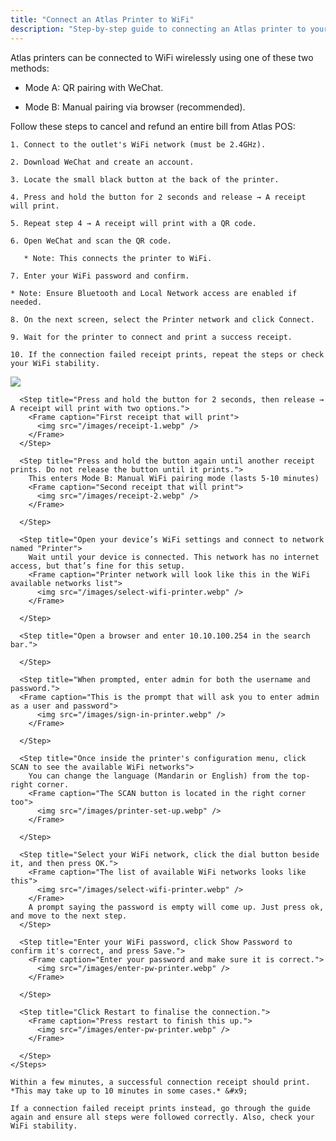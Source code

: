 ```yaml
---
title: "Connect an Atlas Printer to WiFi"
description: "Step-by-step guide to connecting an Atlas printer to your WiFi network using manual pairing or QR pairing with WeChat."
---
```


Atlas printers can be connected to WiFi wirelessly using one of these two methods:

* Mode A: QR pairing with WeChat.

* Mode B: Manual pairing via browser (recommended).

<AccordionGroup>
  <Accordion title="Mode A: QR pairing with WeChat" defaultOpen={false}>
    Follow these steps to cancel and refund an entire bill from Atlas POS:

    1. Connect to the outlet's WiFi network (must be 2.4GHz).

    2. Download WeChat and create an account.

    3. Locate the small black button at the back of the printer.

    4. Press and hold the button for 2 seconds and release → A receipt will print.

    5. Repeat step 4 → A receipt will print with a QR code.

    6. Open WeChat and scan the QR code.

       * Note: This connects the printer to WiFi.

    7. Enter your WiFi password and confirm.

    * Note: Ensure Bluetooth and Local Network access are enabled if needed.

    8. On the next screen, select the Printer network and click Connect.

    9. Wait for the printer to connect and print a success receipt.

    10. If the connection failed receipt prints, repeat the steps or check your WiFi stability.
  </Accordion>

  <Accordion title="Mode B: Manual pairing via browser (use phone, tablet, or laptop)" defaultOpen={true}>
    <Steps>
      <Step title="With the printer powered on, locate the small black button at the back of the printer.">
        <Frame caption="Button is very small — see the image above">
          <img src="/images/printer-button.webp" />
        </Frame>
      </Step>

      <Step title="Press and hold the button for 2 seconds, then release → A receipt will print with two options.">
        <Frame caption="First receipt that will print">
          <img src="/images/receipt-1.webp" />
        </Frame>
      </Step>

      <Step title="Press and hold the button again until another receipt prints. Do not release the button until it prints.">
        This enters Mode B: Manual WiFi pairing mode (lasts 5-10 minutes)
        <Frame caption="Second receipt that will print">
          <img src="/images/receipt-2.webp" />
        </Frame>

      </Step>

      <Step title="Open your device’s WiFi settings and connect to network named "Printer">
        Wait until your device is connected. This network has no internet access, but that’s fine for this setup.
        <Frame caption="Printer network will look like this in the WiFi available networks list">
          <img src="/images/select-wifi-printer.webp" />
        </Frame>

      </Step>

      <Step title="Open a browser and enter 10.10.100.254 in the search bar.">

      </Step>

      <Step title="When prompted, enter admin for both the username and password.">
      <Frame caption="This is the prompt that will ask you to enter admin as a user and password">
          <img src="/images/sign-in-printer.webp" />
        </Frame>

      </Step>

      <Step title="Once inside the printer's configuration menu, click SCAN to see the available WiFi networks">
        You can change the language (Mandarin or English) from the top-right corner.
        <Frame caption="The SCAN button is located in the right corner too">
          <img src="/images/printer-set-up.webp" />
        </Frame>

      </Step>

      <Step title="Select your WiFi network, click the dial button beside it, and then press OK.">
        <Frame caption="The list of available WiFi networks looks like this">
          <img src="/images/select-wifi-printer.webp" />
        </Frame>
        A prompt saying the password is empty will come up. Just press ok, and move to the next step.
      </Step>

      <Step title="Enter your WiFi password, click Show Password to confirm it's correct, and press Save.">
        <Frame caption="Enter your password and make sure it is correct.">
          <img src="/images/enter-pw-printer.webp" />
        </Frame>

      </Step>

      <Step title="Click Restart to finalise the connection.">
        <Frame caption="Press restart to finish this up.">
          <img src="/images/enter-pw-printer.webp" />
        </Frame>

      </Step>
    </Steps>

    Within a few minutes, a successful connection receipt should print.		*This may take up to 10 minutes in some cases.*	&#x9;

    If a connection failed receipt prints instead, go through the guide again and ensure all steps were followed correctly. Also, check your WiFi stability.
  </Accordion>
</AccordionGroup>